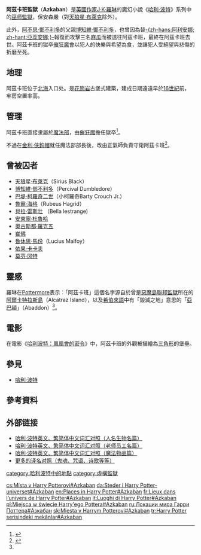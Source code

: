 {{noteTA
|G1=哈利波特
}}
{{Infobox fictional location
| name = 阿茲卡班
| colour = #C0C0C0
| colour text = 
| image = 
| imagesize = 
| caption = 
| source = [[哈利波特|哈利波特]]
| creator = [[J·K·羅琳|J·K·羅琳]]
| genre = [[奇幻小說|奇幻小說]]
| type = [[監獄|監獄]]
| locations = 
| people = 
| population = 
| first = 《{{哈利波特2}}》
}}
'''阿茲卡班監獄'''（'''Azkaban'''）是[[英國|英國]][[作家|作家]][[J·K·羅琳|J·K·羅琳]]的魔幻小說《[[哈利·波特|哈利·波特]]》系列中的[[巫師_(哈利波特)|巫师]][[監獄|監獄]]，保安森嚴（對[[天狼星·布萊克|天狼星·布萊克]]除外）。

此外，[[阿不思·鄧不利多|阿不思·鄧不利多]]的父親[[博知維·鄧不利多|博知維·鄧不利多]]，也曾因為替[[亞蕊安娜|-{zh-hans:阿利安娜; zh-hant:亞蕊安娜;}-]]報復而攻擊三名[[麻瓜|麻瓜]]而被送往阿茲卡班，最終在阿茲卡班去世。阿茲卡班的獄卒[[催狂魔|催狂魔]]會以犯人的快樂與希望為食，並讓犯人受絕望與悲傷的折磨至死。

==地理==
阿茲卡班位于[[北海_(大西洋)|北海]]入口处。是[[花崗岩|花崗岩]]古堡式建築，建成日期遠遠早於[[16世紀|16世紀]]前，牢房空置率高。
==管理==
阿茲卡班直接隶屬於[[魔法部|魔法部]]，由[[催狂魔|催狂魔]]擔任獄卒<ref>{{Cite book|title=哈利波特的哲學世界|last=大衛·巴格特、蕭恩·克萊因|publisher=麥田出版|year=2006年9月|isbn=978-986-173-124-7|location=臺北}}</ref>。

不過在[[金利·俠鉤帽|金利·俠鉤帽]]就任魔法部部長後，改由正氣師負責守衛阿茲卡班<ref name=":0">{{Cite web|url=https://www.pottermore.com/writing-by-jk-rowling/azkaban|title=Azkaban|accessdate=2018-09-15|author=J.K. Rowling|publisher=Pottermore|language=en|archive-date=2017-06-30|archive-url=https://web.archive.org/web/20170630235952/https://www.pottermore.com/writing-by-jk-rowling/azkaban|dead-url=no}}</ref>。

==曾被囚者==
*[[天狼星·布萊克|天狼星·布萊克]]（Sirius Black）
*[[博知維·鄧不利多|博知維·鄧不利多]]（Percival Dumbledore）
*[[巴堤·柯羅奇二世|巴堤·柯羅奇二世]]（小柯羅奇Barty Crouch Jr.）
*[[魯霸·海格|魯霸·海格]]（Rubeus Hagrid）
*[[貝拉·雷斯壯|貝拉·雷斯壯]] （Bella lestrange)
*[[安東寧·杜魯哈|安東寧·杜魯哈]]
*[[奧古斯都·羅克五|奧古斯都·羅克五]]
*[[崔佛|崔佛]]
*[[魯休思·馬份|魯休思·馬份]]（Lucius Malfoy）
*[[依果·卡卡夫|依果·卡卡夫]]
*[[莫芬·冈特|莫芬·冈特]]

==靈感==
羅琳在[[Pottermore|Pottermore]]表示：「阿茲卡班」這個名字源自於曾是[[惡魔島聯邦監獄|惡魔島聯邦監獄]]所在的[[阿爾卡特拉斯島|阿爾卡特拉斯島]]（Alcatraz Island），以及[[希伯來語|希伯來語]]中有「毀滅之地」意思的「[[亞巴頓|亞巴頓]]」（Abaddon）<ref name=":0" />。

== 電影 ==
在電影《[[哈利波特：鳳凰會的密令_(電影)|哈利波特：鳳凰會的密令]]》中，阿茲卡班的外觀被描繪為[[三角形|三角形]]的堡壘。

==參見==
*[[哈利·波特|哈利·波特]]

==參考資料==
{{Reflist}}

==外部链接==
*[http://www.cjvlang.com/big5/Hpotter/names/wizardsct.html 哈利·波特英文、繁简体中文词汇对照（人名生物名篇）]
*[http://www.cjvlang.com/big5/Hpotter/names/staffct.html 哈利·波特英文、繁简体中文词汇对照（老师员工名篇）]
*[http://www.cjvlang.com/GB/Hpotter/gadgets/gadgetsall.html 哈利·波特英文、繁简体中文词汇对照（魔法物品篇）]
*[http://www.cjvlang.com/GB/Hpotter/index.html 更多的译名对照（鬼魂、咒语、诗歌等等）]
{{harrypotter}}

[[category:哈利波特中的地點|category:哈利波特中的地點]]
[[category:虛構監獄|category:虛構監獄]]

[[cs:Místa_v_Harry_Potterovi#Azkaban|cs:Místa v Harry Potterovi#Azkaban]]
[[da:Steder_i_Harry_Potter-universet#Azkaban|da:Steder i Harry Potter-universet#Azkaban]]
[[en:Places_in_Harry_Potter#Azkaban|en:Places in Harry Potter#Azkaban]]
[[fr:Lieux_dans_l’univers_de_Harry_Potter#Azkaban|fr:Lieux dans l’univers de Harry Potter#Azkaban]]
[[it:Luoghi_di_Harry_Potter#Azkaban|it:Luoghi di Harry Potter#Azkaban]]
[[pl:Miejsca_w_świecie_Harry'ego_Pottera#Azkaban|pl:Miejsca w świecie Harry'ego Pottera#Azkaban]]
[[ru:Локации_мира_Гарри_Поттера#Азкабан|ru:Локации мира Гарри Поттера#Азкабан]]
[[sk:Miesta_v_Harrym_Potterovi#Azkaban|sk:Miesta v Harrym Potterovi#Azkaban]]
[[tr:Harry_Potter_serisindeki_mekânlar#Azkaban|tr:Harry Potter serisindeki mekânlar#Azkaban]]